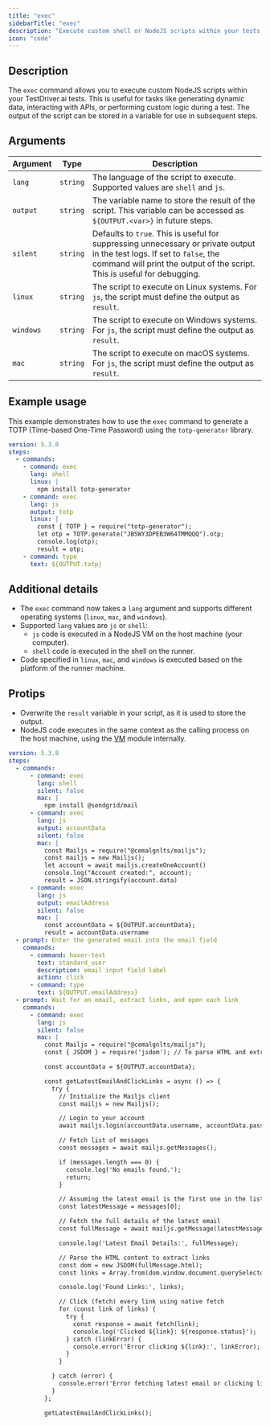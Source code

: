 ```yaml
---
title: "exec"
sidebarTitle: "exec"
description: "Execute custom shell or NodeJS scripts within your tests."
icon: "code"
---
```


## Description
The `exec` command allows you to execute custom NodeJS scripts within your TestDriver.ai tests. This is useful for tasks like generating dynamic data, interacting with APIs, or performing custom logic during a test. The output of the script can be stored in a variable for use in subsequent steps.

## Arguments
| Argument   | Type      | Description                                                                 |
|------------|-----------|-----------------------------------------------------------------------------|
| `lang`     | `string`  | The language of the script to execute. Supported values are `shell` and `js`. |
| `output`   | `string`  | The variable name to store the result of the script. This variable can be accessed as `${OUTPUT.<var>}` in future steps. |
| `silent`   | `string`  | Defaults to `true`. This is useful for suppressing unnecessary or private output in the test logs. If set to `false`, the command will print the output of the script. This is useful for debugging. |
| `linux`    | `string`  | The script to execute on Linux systems. For `js`, the script must define the output as `result`. |
| `windows`  | `string`  | The script to execute on Windows systems. For `js`, the script must define the output as `result`. |
| `mac`      | `string`  | The script to execute on macOS systems. For `js`, the script must define the output as `result`. |

## Example usage

This example demonstrates how to use the `exec` command to generate a TOTP (Time-based One-Time Password) using the `totp-generator` library.

```yaml
version: 5.3.8
steps:
  - commands:
    - command: exec
      lang: shell
      linux: |
        npm install totp-generator
    - command: exec
      lang: js
      output: totp
      linux: |
        const { TOTP } = require("totp-generator");
        let otp = TOTP.generate("JBSWY3DPEB3W64TMMQQQ").otp;
        console.log(otp);
        result = otp;
    - command: type
      text: ${OUTPUT.totp}
```

## Additional details

- The `exec` command now takes a `lang` argument and supports different operating systems (`linux`, `mac`, and `windows`).
- Supported `lang` values are `js` or `shell`:
  - `js` code is executed in a NodeJS VM on the host machine (your computer).
  - `shell` code is executed in the shell on the runner.
- Code specified in `linux`, `mac`, and `windows` is executed based on the platform of the runner machine.

## Protips

- Overwrite the `result` variable in your script, as it is used to store the output.
- NodeJS code executes in the same context as the calling process on the host machine, using the [VM](https://nodejs.org/api/vm.html) module internally.


```yaml
version: 5.3.8
steps:
  - commands:
      - command: exec
        lang: shell
        silent: false
        mac: |
          npm install @sendgrid/mail
      - command: exec
        lang: js
        output: accountData
        silent: false
        mac: |
          const Mailjs = require("@cemalgnlts/mailjs");
          const mailjs = new Mailjs();
          let account = await mailjs.createOneAccount()
          console.log("Account created:", account);
          result = JSON.stringify(account.data)
      - command: exec
        lang: js
        output: emailAddress
        silent: false
        mac: |
          const accountData = ${OUTPUT.accountData};
          result = accountData.username
  - prompt: Enter the generated email into the email field
    commands:
      - command: hover-text
        text: standard_user
        description: email input field label
        action: click
      - command: type
        text: ${OUTPUT.emailAddress}
  - prompt: Wait for an email, extract links, and open each link
    commands:
      - command: exec
        lang: js
        silent: false
        mac: |
          const Mailjs = require("@cemalgnlts/mailjs");
          const { JSDOM } = require('jsdom'); // To parse HTML and extract links

          const accountData = ${OUTPUT.accountData};

          const getLatestEmailAndClickLinks = async () => {
            try {
              // Initialize the Mailjs client
              const mailjs = new Mailjs();

              // Login to your account
              await mailjs.login(accountData.username, accountData.password);

              // Fetch list of messages
              const messages = await mailjs.getMessages();

              if (messages.length === 0) {
                console.log('No emails found.');
                return;
              }

              // Assuming the latest email is the first one in the list
              const latestMessage = messages[0];

              // Fetch the full details of the latest email
              const fullMessage = await mailjs.getMessage(latestMessage.id);

              console.log('Latest Email Details:', fullMessage);

              // Parse the HTML content to extract links
              const dom = new JSDOM(fullMessage.html);
              const links = Array.from(dom.window.document.querySelectorAll('a')).map(a => a.href);

              console.log('Found Links:', links);

              // Click (fetch) every link using native fetch
              for (const link of links) {
                try {
                  const response = await fetch(link);
                  console.log('Clicked ${link}: ${response.status}');
                } catch (linkError) {
                  console.error('Error clicking ${link}:', linkError);
                }
              }

            } catch (error) {
              console.error('Error fetching latest email or clicking links:', error);
            }
          };

          getLatestEmailAndClickLinks();
```